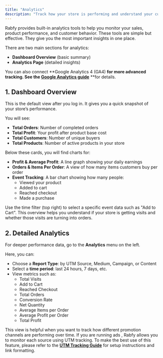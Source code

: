 ```yaml
---
title: "Analytics"
description: "Track how your store is performing and understand your customers"
---
```


Rabfy provides built-in analytics tools to help you monitor your sales, product performance, and customer behavior. These tools are simple but effective. They give you the most important insights in one place.

There are two main sections for analytics:

- **Dashboard Overview** (basic summary)
- **Analytics Page** (detailed insights)

You can also connect **Google Analytics 4 (GA4) **for more advanced tracking. See the [**Google Analytics guide**](https://docs.rabfy.com/google-analytics)** **for details.

## 1. Dashboard Overview

This is the default view after you log in. It gives you a quick snapshot of your store’s performance.

You will see:

- **Total Orders**: Number of completed orders
- **Total Profit**: Your profit after product base cost
- **Total Customers**: Number of unique buyers
- **Total Products**: Number of active products in your store

Below these cards, you will find charts for:

- **Profit & Average Profit**: A line graph showing your daily earnings
- **Orders & Items Per Order**: A view of how many items customers buy per order
- **Event Tracking**: A bar chart showing how many people:
  - Viewed your product
  - Added to cart
  - Reached checkout
  - Made a purchase

Use the time filter (top right) to select a specific event data such as "Add to Cart". This overview helps you understand if your store is getting visits and whether those visits are turning into orders.

## 2. Detailed Analytics

For deeper performance data, go to the **Analytics** menu on the left.

Here, you can:

- Choose a **Report Type**: by UTM Source, Medium, Campaign, or Content
- Select a **time period**: last 24 hours, 7 days, etc.
- View metrics such as:
  - Total Visits
  - Add to Cart
  - Reached Checkout
  - Total Orders
  - Conversion Rate
  - Net Quantity
  - Average Items per Order
  - Average Profit per Order
  - Total Profit

This view is helpful when you want to track how different promotion channels are performing over time. If you are running ads , Rabfy allows you to monitor each source using UTM tracking. To make the best use of this feature, please refer to the [**UTM Tracking Guide**](https://docs.rabfy.com/utm-guide) for setup instructions and link formatting.